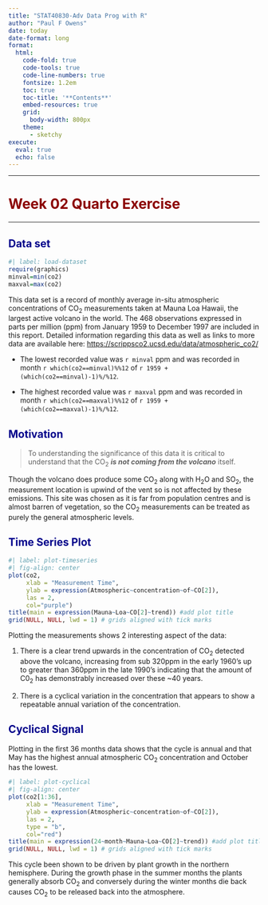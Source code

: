 ```yaml
---
title: "STAT40830-Adv Data Prog with R"
author: "Paul F Owens"
date: today
date-format: long
format:
  html:
    code-fold: true
    code-tools: true
    code-line-numbers: true
    fontsize: 1.2em
    toc: true
    toc-title: '**Contents**'
    embed-resources: true
    grid:
      body-width: 800px
    theme: 
      - sketchy
execute: 
  eval: true
  echo: false
---
```

 

------------------------------------------------------------------------

# [Week 02 Quarto Exercise]{style="color: darkred;"}

------------------------------------------------------------------------

## [Data set]{style="color: darkblue;"}

```r
#| label: load-dataset
require(graphics)
minval=min(co2)
maxval=max(co2)
```



This data set is a record of monthly average in-situ atmospheric concentrations of CO$_{2}$ measurements taken at Mauna Loa Hawaii, the largest active volcano in the world. The 468 observations expressed in parts per million (ppm) from January 1959 to December 1997 are included in this report. Detailed information regarding this data as well as links to more data are available here: <https://scrippsco2.ucsd.edu/data/atmospheric_co2/>

* The lowest recorded value was `r minval` ppm and was recorded in month `r which(co2==minval)%%12` of `r 1959 + (which(co2==minval)-1)%/%12 `.

* The highest recorded value was `r maxval` ppm and was recorded in month `r which(co2==maxval)%%12` of `r 1959 + (which(co2==maxval)-1)%/%12 `.

## [Motivation]{style="color: darkblue;"}

> To understanding the significance of this data it is critical to understand that the CO$_{2}$ ***is not coming from the volcano*** itself. 

Though the volcano does produce some CO$_{2}$ along with H$_{2}$O and SO$_{2}$, the measurement location is upwind of the vent so is not affected by these emissions. This site was chosen as it is far from population centres and is almost barren of vegetation, so the CO$_2$ measurements can be treated as purely the general atmospheric levels.

## [Time Series Plot]{style="color: darkblue;"}

```r
#| label: plot-timeseries
#| fig-align: center
plot(co2, 
     xlab = "Measurement Time",
     ylab = expression(Atmospheric~concentration~of~CO[2]),
     las = 2, 
     col="purple")
title(main = expression(Mauna~Loa~CO[2]~trend)) #add plot title
grid(NULL, NULL, lwd = 1) # grids aligned with tick marks
```

Plotting the measurements shows 2 interesting aspect of the data: 

1. There is a clear trend upwards in the concentration of CO$_{2}$ detected above the volcano, increasing from sub 320ppm in the early 1960's up to greater than 360ppm in the late 1990's indicating that the amount of C0$_{2}$ has demonstrably increased over these ~40 years. 

2. There is a cyclical variation in the concentration that appears to show a repeatable annual variation of the concentration.

## [Cyclical Signal]{style="color: darkblue;"}

Plotting in the first 36 months data shows that the cycle is annual and that May has the highest annual atmospheric CO$_{2}$ concentration and October has the lowest.

```r
#| label: plot-cyclical
#| fig-align: center
plot(co2[1:36], 
     xlab = "Measurement Time",
     ylab = expression(Atmospheric~concentration~of~CO[2]),
     las = 2, 
     type = "b",
     col="red")
title(main = expression(24~month~Mauna~Loa~CO[2]~trend)) #add plot title
grid(NULL, NULL, lwd = 1) # grids aligned with tick marks
```

This cycle been shown to be driven by plant growth in the northern hemisphere. During the growth phase in the summer months the plants generally absorb CO$_{2}$ and conversely during the winter months die back causes CO$_{2}$ to be released back into the atmosphere.